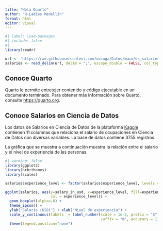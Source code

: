 ```yaml
---
title: "Hola Quarto"
author: "R-Ladies Medellín"
format: html
editor: visual
---
```


```r
#| label: load-packages
#| include: false
#| 
library(readr)

url <- 'https://raw.githubusercontent.com/ousuga/Datos/main/ds_salaries.csv'
salarios <- read_delim(url, delim = ";", escape_double = FALSE, col_types = cols(work_year = col_character(), remote_ratio = col_character()), trim_ws = TRUE)
```

## Conoce Quarto

Quarto le permite entretejer contenido y código ejecutable en un documento terminado. Para obtener más información sobre Quarto, consulte <https://quarto.org>.

## Conoce Salarios en Ciencia de Datos

Los datos de Salarios en Ciencia de Datos de la plataforma [Kaggle](https://www.kaggle.com/datasets/arnabchaki/data-science-salaries-2023) contienen 11 columnas que relaciona el salario de ocupaciones en Ciencia de Datos con diversas variables. La base de datos contiene 3755 registros.

La gráfica que se muestra a continuación muestra la relación entre el salario y el nivel de experiencia de las personas.

```r
#| warning: false
library(ggplot2)
library(hrbrthemes)
library(scales)

salarios$experience_level <- factor(salarios$experience_level, levels =c("EN", "MI", "SE", "EX"))

ggplot(salarios, aes(y=salary_in_usd, x=experience_level, fill=experience_level,
                     col = experience_level)) +
  geom_boxplot(alpha=.6) +
  theme_ipsum() +
  ylab("Salario (USD)") + xlab("Nivel de experiencia") + 
  scale_y_continuous(labels  = label_number(scale = 1e-3, prefix = "$", 
                                            suffix = "m", accuracy = 1)) +
  theme(legend.position="none")  
```
